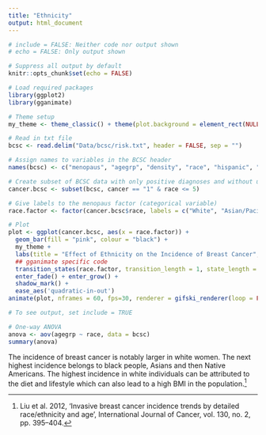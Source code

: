 ```yaml
---
title: "Ethnicity"
output: html_document
---
```


```r
# include = FALSE: Neither code nor output shown
# echo = FALSE: Only output shown

# Suppress all output by default
knitr::opts_chunk$set(echo = FALSE)

# Load required packages
library(ggplot2)
library(gganimate)

# Theme setup
my_theme <- theme_classic() + theme(plot.background = element_rect(NULL), panel.grid = element_line(NULL))
```

```r
# Read in txt file
bcsc <- read.delim("Data/bcsc/risk.txt", header = FALSE, sep = "")

# Assign names to variables in the BCSC header
names(bcsc) <- c("menopaus", "agegrp", "density", "race", "hispanic", "bmi", "agefirst", "nrelbc", "brstproc", "lastmamm", "surgmeno", "hrt", "invasive", "cancer", "training", "count")
```

```r
# Create subset of BCSC data with only positive diagnoses and without unknown race data ("9" in the dataset)
cancer.bcsc <- subset(bcsc, cancer == "1" & race <= 5)

# Give labels to the menopaus factor (categorical variable)
race.factor <- factor(cancer.bcsc$race, labels = c("White", "Asian/Pacific Islander", "Black", "Native American", "Other/Mixed"))

# Plot
plot <- ggplot(cancer.bcsc, aes(x = race.factor)) + 
  geom_bar(fill = "pink", colour = "black") + 
  my_theme +
  labs(title = "Effect of Ethnicity on the Incidence of Breast Cancer", x = "", y = "Frequency of Breast Cancer") +
  ## gganimate specific code
  transition_states(race.factor, transition_length = 1, state_length = 1, wrap = FALSE) + 
  enter_fade() + enter_grow() +
  shadow_mark() +
  ease_aes('quadratic-in-out')
animate(plot, nframes = 60, fps=30, renderer = gifski_renderer(loop = FALSE))
```

```r
# To see output, set include = TRUE

# One-way ANOVA
anova <- aov(agegrp ~ race, data = bcsc)
summary(anova)
```

The incidence of breast cancer is notably larger in white women. The next highest incidence belongs to black people, Asians and then Native Americans. The highest incidence in white individuals can be attributed to the diet and lifestyle which can also lead to a high BMI in the population.[^4]

[^4]: Liu et al. 2012, ‘Invasive breast cancer incidence trends by detailed race/ethnicity and age’, International Journal of Cancer, vol. 130, no. 2, pp. 395–404.